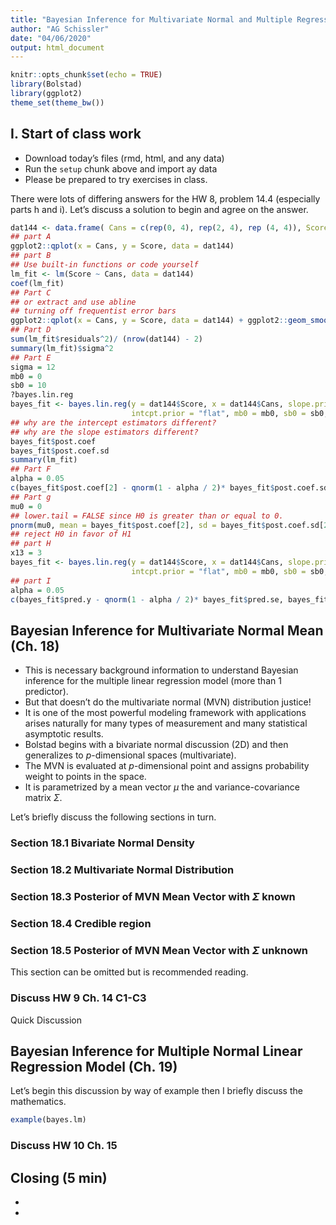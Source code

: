 ```yaml
---
title: "Bayesian Inference for Multivariate Normal and Multiple Regression"
author: "AG Schissler"
date: "04/06/2020"
output: html_document
---
```


```r
knitr::opts_chunk$set(echo = TRUE)
library(Bolstad)
library(ggplot2)
theme_set(theme_bw())
```

## I. Start of class work

- Download today's files (rmd, html, and any data)  
- Run the `setup` chunk above and import ay data  
- Please be prepared to try exercises in class.  

There were lots of differing answers for the HW 8, problem 14.4 (especially parts h and i). Let's discuss a solution to begin and agree on the answer.

```r
dat144 <- data.frame( Cans = c(rep(0, 4), rep(2, 4), rep (4, 4)), Score = c(78, 82, 75, 58, 75, 42, 50, 55, 27, 48, 49, 39) )
## part A
ggplot2::qplot(x = Cans, y = Score, data = dat144)
## part B
## Use built-in functions or code yourself
lm_fit <- lm(Score ~ Cans, data = dat144)
coef(lm_fit)
## Part C
## or extract and use abline
## turning off frequentist error bars
ggplot2::qplot(x = Cans, y = Score, data = dat144) + ggplot2::geom_smooth(method = "lm", se = F)
## Part D
sum(lm_fit$residuals^2)/ (nrow(dat144) - 2)
summary(lm_fit)$sigma^2
## Part E
sigma = 12
mb0 = 0
sb0 = 10
?bayes.lin.reg
bayes_fit <- bayes.lin.reg(y = dat144$Score, x = dat144$Cans, slope.prior = "normal",
                           intcpt.prior = "flat", mb0 = mb0, sb0 = sb0, sigma = sigma)
## why are the intercept estimators different?
## why are the slope estimators different?
bayes_fit$post.coef
bayes_fit$post.coef.sd
summary(lm_fit)
## Part F
alpha = 0.05
c(bayes_fit$post.coef[2] - qnorm(1 - alpha / 2)* bayes_fit$post.coef.sd[2], bayes_fit$post.coef[2] + qnorm(1 - alpha / 2)* bayes_fit$post.coef.sd[2])
## Part g
mu0 = 0
## lower.tail = FALSE since H0 is greater than or equal to 0.
pnorm(mu0, mean = bayes_fit$post.coef[2], sd = bayes_fit$post.coef.sd[2], lower.tail = FALSE)
## reject H0 in favor of H1
## part H
x13 = 3
bayes_fit <- bayes.lin.reg(y = dat144$Score, x = dat144$Cans, slope.prior = "normal",
                           intcpt.prior = "flat", mb0 = mb0, sb0 = sb0, sigma = sigma, pred.x = x13)
## part I
alpha = 0.05
c(bayes_fit$pred.y - qnorm(1 - alpha / 2)* bayes_fit$pred.se, bayes_fit$pred.y + qnorm(1 - alpha / 2)* bayes_fit$pred.se)
```

## Bayesian Inference for Multivariate Normal Mean (Ch. 18)

- This is necessary background information to understand Bayesian inference for the multiple linear regression model (more than 1 predictor).  
- But that doesn't do the multivariate normal (MVN) distribution justice!  
- It is one of the most powerful modeling framework with applications arises naturally for many types of measurement and many statistical asymptotic results.   
- Bolstad begins with a bivariate normal discussion (2D) and then generalizes to $p$-dimensional spaces (multivariate).
- The MVN is evaluated at $p$-dimensional point and assigns probability weight to points in the space.   
- It is parametrized by a mean vector $\mu$ the and variance-covariance matrix $\Sigma$.  

Let's briefly discuss the following sections in turn.

### Section 18.1 Bivariate Normal Density

### Section 18.2 Multivariate Normal Distribution

### Section 18.3 Posterior of MVN Mean Vector with $\Sigma$ known

### Section 18.4 Credible region

### Section 18.5 Posterior of MVN Mean Vector with $\Sigma$ unknown

This section can be omitted but is recommended reading.

### Discuss HW 9 Ch. 14 C1-C3

Quick Discussion

## Bayesian Inference for Multiple Normal Linear Regression Model (Ch. 19)

Let's begin this discussion by way of example then I briefly discuss the mathematics.

```r
example(bayes.lm)
```

### Discuss HW 10 Ch. 15

## Closing (5 min)

- 
- 
